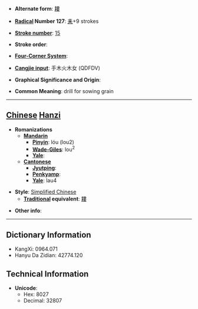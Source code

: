 * '''Alternate form''': [[耬]]

* '''[[Wiktionary:Chinese radical index| Radical]] Number 127''': [[Wiktionary:Chinese radical index 耒|耒]]+9 strokes

* '''[[Wiktionary:Chinese total strokes index|Stroke number]]''': [[Wiktionary:Chinese total strokes index 15|15]]

* '''Stroke order''': 

* '''[[Wiktionary:Chinese four corner index|Four-Corner System]]''': 

* '''[[Wiktionary:Chinese Cangjie index|Cangjie input]]''': 手木火木女 (QDFDV)

* '''Graphical Significance and Origin''': 

* '''Common Meaning''': drill for sowing grain

----

== [[Chinese]] [[Hanzi]] ==

* '''Romanizations'''
** '''[[Mandarin]]'''
*** '''[[Pinyin]]''': lóu (lou2)
*** '''[[Wade-Giles]]''': lou<sup>2</sup>
*** '''[[Yale]]''': 
** '''[[Cantonese]]'''
*** '''[[Jyutping]]''':
*** '''[[Penkyamp]]''': 
*** '''[[Yale]]''': lau4

* '''Style''': [[Simplified Chinese]] 
** '''[[Traditional Chinese|Traditional]] equivalent''': [[耬]]

* '''Other info''': 

----

== Dictionary Information ==

* KangXi: 0964.071
* Hanyu Da Zidian: 42774.120

== Technical Information ==

* '''Unicode''':
** Hex: 8027
** Decimal: 32807